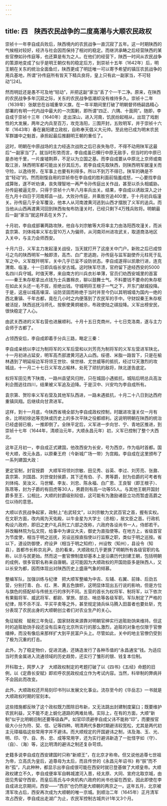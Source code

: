 ```yaml
---
---
---
```

title: 四　陕西农民战争的二度高潮与大顺农民政权
---




崇祯十一年李自成兵败后，陕西境内的农民战争一直沉寂了五年。这一时期陕西的气候相对较好，经济与社会因而保持了相对的稳定。而继洪承畴之后经营陕西的某些官僚如孙传庭等，也还算是有为之人。在他们的经营下，陕西一时间从农民战争的策源地变成了似乎是明王朝仅有的稳定后方，到崇祯十五年（1642年）后，明王朝在关东的统治全面鱼烂，陕西更成了明廷唯一可以寄予希望的镇压农民战争的用兵基地，所谓“孙传庭所有皆天下精兵良将，皇上只有此一副家当，不可轻动”[24]。

然而明廷还是愚不可及地“轻动”，并把这副“家当”丢了个一干二净。原来，在陕西的农民战争多年沉寂之际，关东的农民战争低潮却没有维持多久。崇祯十二年（1639年）张献忠在谷城重举义旗，在一年半期间里打破了明朝督师杨嗣昌精心部署的有明一代内战中最大的一次围剿，即所谓“四正、六隅、十面网”。随即，李自成于崇祯十三年（1640年）走出深山，进入河南，饥民纷起相从，出现了戏剧性的大发展，两年之内兵至百万，攻克洛阳，三围开封，五败明军，并于崇祯十六年（1643年）春在襄阳建立政权，自称奉天倡义大元帅。至此他已成为明末农民军群雄中之魁首，承担起最后推翻明王朝的重任了。

这时，明朝在中原战场的主力经迭次战败之后已丧失殆尽，不得不动用陕军这最后“一副家当”了。就当时形势而言，李自成虽已横行中原无敌手，但当时的中原已是赤地千里，一片废墟荆莽，不足以为立国之基。而李自成要从中原北上京师或南取江浙，陕西明军都可能出关抄其后方。若李自成先取陕西，则陕西明军据潼关而守险，以逸待劳，在军事上也要有利得多。所以不到万不得已，陕军的确是不宜“轻动”的。然而刚愎自用的崇祯帝在李自成的胜利面前恼羞成怒，一心要找李自成算账，遂不听劝谏，丧失理智地一再严令孙传庭出关作战，甚至以杀头相威胁。孙传庭被逼无奈，只得于崇祯十六年八月率兵出关。结果，李自成以诱敌深入之计在九月十四日于河南郏县一战，大败孙传庭，并乘胜穷追400里，于十月初兵临潼关。孙传庭几乎全军覆没，他本人从河南渡黄河逃到山西才摆脱了义军的追兵。而当他从山西再渡黄河回到陕西匆匆布防潼关时，已经只剩下4万残兵败将。明朝最后一副“家当”就这样丢在关外了。

十月初，李自成部署两路攻陕，他自与刘宗敏等大将率主力由洛阳西攻潼关，而派袁宗第、刘体纯率义军右营10万人为偏师，从河南邓州进攻武关，取道商洛地区入关中，与主力会师西安。

十月六日，义军主力发起潼关战役，当天就打开了这座关中门户。新败之后已成惊弓之鸟的陕西明军一触即溃，高杰、白广恩逃跑，孙传庭与监军副使乔元柱死于乱军之中。义军既歼明军，关中几乎已呈不设防状态。李自成遂得以凯歌行进，连克渭南、临潼，十一日即兵临长安古城。这时陕军尽溃，官府留下途经西安的5000名四川兵守城。时值天寒，来自南方的川兵衣衫单薄，官员们劝西安城里的首富——秦王朱存枢拿出点钱为士兵置棉衣，聊以鼓舞士气。不料要钱不要命的朱存枢在如此关头还一毛不拔，拒绝出钱。守城明将王根子一气之下，开东门献城投降。于是，这座以城高壕深、设防坚固而称绝于当时并至今仍以其明城墙为国内一绝的西北重镇、千年古都，竟在几小时之内便落到了农民军的手中。守财奴秦王朱存枢被活捉，陕西巡抚冯师孔、按察使黄炯被杀，布政使陆之祺投降。义军出榜安民，很快稳定了人心。

由武关西进的义军右营也进展顺利。十月十五日克商州，十七日克洛南，遂与主力会师于古都了。

占领西安后，李自成即着手分兵三路，略定三秦：

李自成亲统以李过为制将军的义军后营和以刘芳亮为制将军的义军左营进军陕北，十一月初进占延安，明军高杰部渡黄河逃入山西。绥德、米脂一路皆下，只是在榆林遇到了明延绥边军将领王世钦、侯世禄、尤世威等的抵抗，经过12天激烈的攻城战，十一月二十七日义军攻占榆林，处死了顽抗的敌将，陕北遂告底定。

权将军田见秀下陕南，一路州县望风归附，只在城固小遇抵抗，城陷后明总兵高汝利企图逃往四川，结果被义军追及迫降。于是汉中、兴安均为李自成所有。

袁宗第、贺珍率义军右营及其他军队西进，一路未遇抵抗，十月二十八日到达西府重镇凤翔。后继续向甘肃进军。

这样，到十一月底，今陕西省境全部为李自成政权控制，时踞进攻潼关仅一月有余，比明初徐达等克陕或历史上的多次平陕之役都顺利。这说明明朝在陕西的统治已经虚弱已极，一推即倒了。全陕平定后，义军进一步向甘、宁、青地区推进，到崇祯十七年（1644年，清顺治元年，大顺永昌元年）初，义军已控制了整个大西北。

这年正月初一，李自成正式建国，他改西安为长安，号为西京，作为临时首都。国号大顺，改元永昌，以原秦王府（今新城广场一带）为宫殿。李自成在这里颁布了一系列建国大政：

更定官制，封官授爵　大顺军将领刘宗敏、田见秀、谷英、李过、刘芳亮、张鼐、袁宗第、刘国昌、刘世俊封侯爵，其下还有伯、子、男等爵，封为伯爵的可考者有刘体纯、吴汝义、马世耀、李友、刘忠、陈永福、白广恩、王良智（即王根子）、陈荩等，封为子爵的有田虎等30人，男爵则有高一功等55人。与其他王朝开国封爵多至王、公相比，大顺的封爵级别较低，这可能有为激励诸臣立功而暂虚高爵之位以待的意思。

大顺以农民战争起家，政制上“右武轻文”，以刘宗敏为文武百官之首，握有实权。在文职方面，改内阁为天佑殿，以牛金星为大学士（丞相），居文臣之首。行政机构设六政府，即旧之吏户礼兵刑工六部之改称，六政府各设尚书一人，侍郎若干。并改翰林院为弘文院，给事中为谏议大夫，御史为直指使等。在地方上，省级首官为节度使，相当于明之巡抚，另设巡按直指使以行监察之职，类似于明之巡按。省以下，道设防御使，府设尹（相当于明之知府），州设牧（知州），县设令（知县），首都市长称京兆尹。总的看来，大顺政权几乎更换了明朝所有各级官职的名称，以示与民更始。然而这一套官僚制度却基本上是沿袭历代封建王朝，包括明朝的成例，很多官职名称来自唐朝。这可能因为大顺政权的开国勋臣多是陕西人，又以长安为都，因而体现出对陕西历史上盛唐气象的倾慕。

整编军队，加强训练与纪律　把大顺军整编为中吉、左辅、右翼、前锋、后劲五营，分别打青、白、红、黑、黄五色旗帜，这明显体现出五行说的影响，但是方位与旗色的搭配却与传统五行的序列不同。五营的首长为权将军、制将军，以下依次有果毅将军、威武将军、都尉、掌旅、部总、哨总等各级军职。军队制定了严格的纪律，除不杀不淫、平买平卖等之外，甚至规定骑兵纵马腾入田苗者也要处斩，充分表现了农民出身的大顺朝创立者们对农业生产的关心。

免征赋税　赋税三年免征，国家财政来源靠对明朝官绅实行追赃助饷来维持。但这时的追赃助饷手段还没有后来在北京所实行的那么激烈，追赃的对象也仅限于官僚缙绅，而没有像后来那样扩大到平民富户头上。尽管如此，关中的地主官僚仍受到了极为沉重的打击。

此外，为了稳定物价，促进流通，还铸造发行了各种币值的“永昌通宝”钱。为适应当时贵金属进入流通领域的历史趋势，还实行了雏形的银、钱复本位制。

开科取士，网罗人才　大顺政权制定的考题打破了以《四书》《五经》命题的旧例，以《定鼎长安赋》即欢呼农民政权成立作为考试内容。当然，科举制的弊病并不会因此而改变。

此外，大顺政权还开局刻印书刊以发展文化事业。流存至今的《华岳志》一书就是大顺政权时期的官刻本。

这些措施都反映了这个政权既力图除旧布新，又无法跳出封建制度窠臼；既要维护农民利益，又不能不走上蜕化道路的两难处境。实际上，在有的方面，大顺“新制”似乎比明朝旧制还要等级森严。如官印须避李自成父讳不能称“印”，而要按官级大小分为符、契、信、记等四种。明清两代多数时期避讳较宽松，尤其是两代初主元璋福临这些常用字并不避讳。而大顺规定的开国避讳之制，讳及海、玉、光、明、印、守、自、务、忠、成等常用字，还为实行避讳新造了一批怪字如（守）、（自）、（海）等，这比明清的避讳之制还复杂苛烦。

史籍多说李自成在西安建国时只称“新顺王”，在北京才称帝。但又说他追尊七世祖为帝，立高氏为皇后，追尊母为太后，而且传世的《永昌元年诏书》称“朕”而不称“孤”，凡此种种，都显示出李自成很可能在西安时就已登基做了大顺皇帝。大顺政权建立不久，李自成便率军自韩城渡河入晋，经太原、大同、宣府北取京城，由田见秀留守西安。而皇后高氏与中央机构六政府的尚书也留在西安。因此即使在李自成进北京期间，西安——“西京”也仍然是大顺朝的两京之一。这年五月，北京被清军攻占后，西安再次成为大顺朝的唯一京城。到顺治二年（1645年）正月清军攻占西安，李自成出走湖广为止，农民军控制古城共计1年又3个月。